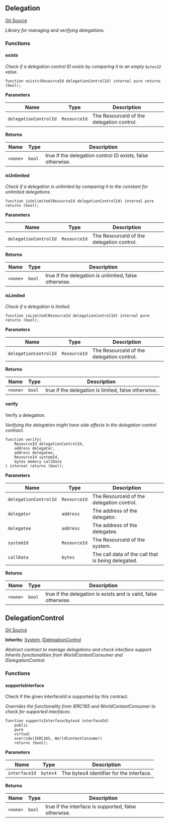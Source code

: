 [//]: # "This file is autogenerated, do not change manually"

## Delegation

[Git Source](https://github.com/latticexyz/mud/blob/main/packages/world/src/Delegation.sol)

_Library for managing and verifying delegations._

### Functions

#### exists

_Check if a delegation control ID exists by comparing it to an empty `bytes32` value._

```solidity
function exists(ResourceId delegationControlId) internal pure returns (bool);
```

**Parameters**

| Name                  | Type         | Description                               |
| --------------------- | ------------ | ----------------------------------------- |
| `delegationControlId` | `ResourceId` | The ResourceId of the delegation control. |

**Returns**

| Name     | Type   | Description                                                |
| -------- | ------ | ---------------------------------------------------------- |
| `<none>` | `bool` | true if the delegation control ID exists, false otherwise. |

#### isUnlimited

_Check if a delegation is unlimited by comparing it to the constant for unlimited delegations._

```solidity
function isUnlimited(ResourceId delegationControlId) internal pure returns (bool);
```

**Parameters**

| Name                  | Type         | Description                               |
| --------------------- | ------------ | ----------------------------------------- |
| `delegationControlId` | `ResourceId` | The ResourceId of the delegation control. |

**Returns**

| Name     | Type   | Description                                           |
| -------- | ------ | ----------------------------------------------------- |
| `<none>` | `bool` | true if the delegation is unlimited, false otherwise. |

#### isLimited

_Check if a delegation is limited._

```solidity
function isLimited(ResourceId delegationControlId) internal pure returns (bool);
```

**Parameters**

| Name                  | Type         | Description                               |
| --------------------- | ------------ | ----------------------------------------- |
| `delegationControlId` | `ResourceId` | The ResourceId of the delegation control. |

**Returns**

| Name     | Type   | Description                                         |
| -------- | ------ | --------------------------------------------------- |
| `<none>` | `bool` | true if the delegation is limited, false otherwise. |

#### verify

Verify a delegation.

_Verifying the delegation might have side effects in the delegation control contract._

```solidity
function verify(
    ResourceId delegationControlId,
    address delegator,
    address delegatee,
    ResourceId systemId,
    bytes memory callData
) internal returns (bool);
```

**Parameters**

| Name                  | Type         | Description                                        |
| --------------------- | ------------ | -------------------------------------------------- |
| `delegationControlId` | `ResourceId` | The ResourceId of the delegation control.          |
| `delegator`           | `address`    | The address of the delegator.                      |
| `delegatee`           | `address`    | The address of the delegatee.                      |
| `systemId`            | `ResourceId` | The ResourceId of the system.                      |
| `callData`            | `bytes`      | The call data of the call that is being delegated. |

**Returns**

| Name     | Type   | Description                                                     |
| -------- | ------ | --------------------------------------------------------------- |
| `<none>` | `bool` | true if the delegation is exists and is valid, false otherwise. |

## DelegationControl

[Git Source](https://github.com/latticexyz/mud/blob/main/packages/world/src/DelegationControl.sol)

**Inherits:**
[System](/world/reference/system#system), [IDelegationControl](/world/reference/delegation-external#idelegationcontrol)

_Abstract contract to manage delegations and check interface support.
Inherits functionalities from WorldContextConsumer and IDelegationControl._

### Functions

#### supportsInterface

Check if the given interfaceId is supported by this contract.

_Overrides the functionality from IERC165 and WorldContextConsumer to check for supported interfaces._

```solidity
function supportsInterface(bytes4 interfaceId)
    public
    pure
    virtual
    override(IERC165, WorldContextConsumer)
    returns (bool);
```

**Parameters**

| Name          | Type     | Description                              |
| ------------- | -------- | ---------------------------------------- |
| `interfaceId` | `bytes4` | The bytes4 identifier for the interface. |

**Returns**

| Name     | Type   | Description                                          |
| -------- | ------ | ---------------------------------------------------- |
| `<none>` | `bool` | true if the interface is supported, false otherwise. |
